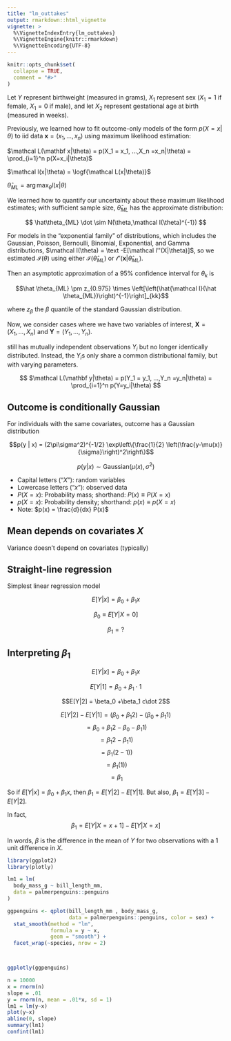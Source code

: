 ```yaml
---
title: "lm_outtakes"
output: rmarkdown::html_vignette
vignette: >
  %\VignetteIndexEntry{lm_outtakes}
  %\VignetteEngine{knitr::rmarkdown}
  %\VignetteEncoding{UTF-8}
---
```


```r
knitr::opts_chunk$set(
  collapse = TRUE,
  comment = "#>"
)
```




Let $Y$ represent birthweight (measured in grams), $X_1$ represent sex ($X_1 = 1$ if female, $X_1 = 0$ if male), and let $X_2$ represent gestational age at birth (measured in weeks).


Previously, we learned how to fit outcome-only models of the form $p(X=x|\theta)$ to iid data $\mathbf x = (x_1,…,x_n)$ using maximum likelihood estimation:

$\mathcal L(\mathbf x|\theta) = p(X_1 = x_1, …,X_n =x_n|\theta) = \prod_{i=1}^n p(X=x_i|\theta)$

$\mathcal l(x|\theta) = \logf{\mathcal L(x|\theta)}$

$\hat \theta_{ML} = \arg \max_\theta l(x|θ)$

We learned how to quantify our uncertainty about these maximum likelihood estimates; with sufficient sample size, $\hat \theta_{ML}$ has the approximate distribution:

$$
\hat\theta_{ML} \dot \sim N(\theta,\mathcal I(\theta)^{-1})
$$

For models in the "exponential family" of distributions, which includes the Gaussian, Poisson, Bernoulli, Binomial, Exponential, and Gamma distributions, $\mathcal I(\theta) = \text -E[\mathcal l''(X|\theta)]$, so we estimated $\mathcal I(\theta)$ using either $\mathcal I(\hat \theta_{ML})$ or $\mathcal l''(\mathbf x |\hat \theta_{ML})$.

Then an asymptotic approximation of a 95% confidence interval for $\theta_k$ is

$$\hat \theta_{ML} \pm z_{0.975} \times \left[\left(\hat{\mathcal I}(\hat \theta_{ML})\right)^{-1}\right]_{kk}$$

where $z_\beta$ the $\beta$ quantile of the standard Gaussian distribution.

Now, we consider cases where we have two variables of interest, $\mathbf X = (X_1, …, X_n)$ and $\mathbf Y = (Y_1, …, Y_n)$.

still has mutually independent observations $Y_i$ but no longer identically distributed. Instead, the $Y_i$s only share a common distributional family, but with varying parameters.

$$
$\mathcal L(\mathbf y|\theta) = p(Y_1 = y_1, …,Y_n =y_n|\theta) = \prod_{i=1}^n p(Y=y_i|\theta)
$$

## Outcome is conditionally Gaussian

For individuals with the same covariates, outcome has a Gaussian distribution

$$p(y | x) = (2\pi\sigma^2)^{-1/2} \exp\left\{\frac{1}{2} \left(\frac{y-\mu(x)}{\sigma}\right)^2\right\}$$

$$p(y | x) \sim \text{Gaussian}(\mu(x), \sigma^2)$$

::: aside
-   Capital letters ("$X$"): random variables
-   Lowercase letters ("$x$"): observed data
-   $P(X=x)$: Probability mass; shorthand: $P(x) \equiv P(X=x)$
-   $p(X=x)$: Probability density; shorthand: $p(x) \equiv p(X=x)$
-   Note: $p(x) = \frac{d}{dx} P(x)$
:::

## Mean depends on covariates $X$

Variance doesn't depend on covariates (typically)

## Straight-line regression

Simplest linear regression model

$$E[Y|x] = \beta_0 +\beta_1 x$$

$$\beta_0 \equiv E[Y|X=0]$$

$$\beta_1 = ?$$

## Interpreting $\beta_1$

$$E[Y|x] = \beta_0 +\beta_1 x$$

$$E[Y|1] = \beta_0 +\beta_1 \cdot 1$$

$$E[Y|2] = \beta_0 +\beta_1 c\dot 2$$

$$E[Y|2] - E[Y|1] = (\beta_0 +\beta_1 2) - (\beta_0 +\beta_1 1)$$ $$ = \beta_0 +\beta_1 2 - \beta_0 - \beta_1 1)$$ $$ = \beta_1 2 - \beta_1 1)$$ $$ = \beta_1 (2-1))$$ $$ = \beta_1 (1))$$ $$ = \beta_1$$

So if $E[Y|x] = \beta_0 +\beta_1 x$, then $\beta_1 = E[Y|2] - E[Y|1]$. But also, $\beta_1 = E[Y|3] - E[Y|2]$.

In fact, $$\beta_1 = E[Y|X=x+1] - E[Y|X=x]$$

In words, $\beta$ is the difference in the mean of $Y$ for two observations with a 1 unit difference in $X$.

```r
library(ggplot2)
library(plotly)

lm1 = lm(
  body_mass_g ~ bill_length_mm, 
  data = palmerpenguins::penguins
)

ggpenguins <- qplot(bill_length_mm , body_mass_g, 
                    data = palmerpenguins::penguins, color = sex) +
  stat_smooth(method = "lm",
              formula = y ~ x,
              geom = "smooth") +
  facet_wrap(~species, nrow = 2)



ggplotly(ggpenguins)
```

```r
n = 10000
x = rnorm(n)
slope = .01
y = rnorm(n, mean = .01*x, sd = 1)
lm1 = lm(y~x)
plot(y~x)
abline(0, slope)
summary(lm1)
confint(lm1)
```
